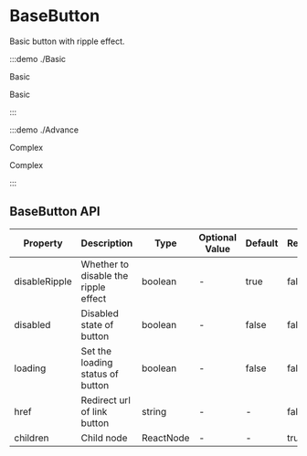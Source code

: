 # BaseButton

Basic button with ripple effect.

:::demo ./Basic

Basic

Basic

:::

:::demo ./Advance

Complex

Complex

:::

## BaseButton API

| Property | Description | Type | Optional Value | Default | Require |
| --- | --- | --- | --- | --- | --- |
| disableRipple | Whether to disable the ripple effect | boolean | - | true | false |
| disabled | Disabled state of button | boolean | - | false | false |
| loading | Set the loading status of button | boolean | - | false | false |
| href | Redirect url of link button | string | - | - | false |
| children | Child node | ReactNode | - | - | true |
